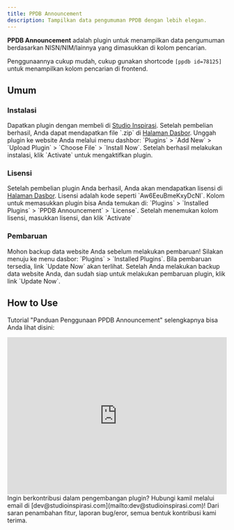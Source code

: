```yaml
---
title: PPDB Announcement  
description: Tampilkan data pengumuman PPDB dengan lebih elegan.
---
```


**PPDB Announcement** adalah plugin untuk menampilkan data pengumuman berdasarkan NISN/NIM/lainnya yang dimasukkan di kolom pencarian.

Penggunaannya cukup mudah, cukup gunakan shortcode `[ppdb id=78125]` untuk menampilkan kolom pencarian di frontend. 

##  Umum

###  Instalasi

<Stepper>
  <StepperItem title="Step 1: Unduh">
    Dapatkan plugin dengan membeli di <a href="https://studioinspirasi.com/product/ppdb-announcement" target="_blank">Studio Inspirasi</a>. Setelah pembelian berhasil, Anda dapat mendapatkan file `.zip` di <a href="https://studioinspirasi.com/my-account/downloads/" target="_blank">Halaman Dasbor</a>.
  </StepperItem>
  <StepperItem title="Step 2: Unggah dan Instal">
    Unggah plugin ke website Anda melalui menu dashbor: `Plugins` > `Add New` > `Upload Plugin` > `Choose File` > `Install Now`.
  </StepperItem>
  <StepperItem title="Step 3: Aktifkan">
    Setelah berhasil melakukan instalasi, klik `Activate` untuk mengaktifkan plugin.
  </StepperItem>
</Stepper>

###  Lisensi

<Stepper>
  <StepperItem title="Step 1: Dapatkan Lisensi">
    Setelah pembelian plugin Anda berhasil, Anda akan mendapatkan lisensi di <a href="https://studioinspirasi.com/my-account/license-key/" target="_blank">Halaman Dasbor</a>. Lisensi adalah kode seperti `Aw6EeuBmeKxyDcNl`.
  </StepperItem>
  <StepperItem title="Step 2: Masukkan Lisensi">
    Kolom untuk memasukkan plugin bisa Anda temukan di: `Plugins` > `Installed Plugins` > `PPDB Announcement` > `License`. Setelah menemukan kolom lisensi, masukkan lisensi, dan klik `Activate`
  </StepperItem>
</Stepper>

###  Pembaruan

<Note title="📣 Perhatian"> 
 Mohon backup data website Anda sebelum melakukan pembaruan!
</Note>

<Stepper>
  <StepperItem title="Step 1: Cek Pembaruan">
    Silakan menuju ke menu dasbor: `Plugins` > `Installed Plugins`. Bila pembaruan tersedia, link `Update Now` akan terlihat.
  </StepperItem>
  <StepperItem title="Step 2: Perbarui Sekarang">
    Setelah Anda melakukan backup data website Anda, dan sudah siap untuk melakukan pembaruan plugin, klik link `Update Now`.
  </StepperItem>
</Stepper>

##  How to Use

Tutorial "Panduan Penggunaan PPDB Announcement" selengkapnya bisa Anda lihat disini:

<iframe width="100%" height="360px" src="https://www.youtube.com/embed/NlIZSWz3FME?si=mMGtXPRmSf-ggFc4" title="YouTube video player" frameborder="0" allow="accelerometer; autoplay; clipboard-write; encrypted-media; gyroscope; picture-in-picture; web-share" referrerpolicy="strict-origin-when-cross-origin" allowfullscreen></iframe>

<Note title="📂 Kontibusi"> 
 Ingin berkontribusi dalam pengembangan plugin? Hubungi kamil melalui email di [dev@studioinspirasi.com](mailto:dev@studioinspirasi.com)! Dari saran penambahan fitur, laporan bug/eror, semua bentuk kontribusi kami terima.
</Note>